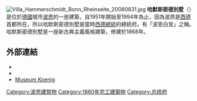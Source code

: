 {{unreferenced|time=2015-01-02T15:02:22+00:00}}
{{Infobox building
| name = Hammerschmidt Villa<br/>哈默斯密德別墅
| native_name = Villa Hammerschmidt
| native_name_lang = 
| logo = 
| logo_caption = 
| image = File:Villa Hammerschmidt - Frontansicht.jpg
| image_caption = <!-- or | caption = -->
| map_type = 
| map_caption = 
| relief = 
| former_names = 
| alternate_names = 
| etymology = 
| status = complete
| cancelled = 
| topped_out = 
| building_type = [[Official_residence|Official residence]] (secondary)
| architectural_style = [[Neo-classical_architecture|Neo-classical]]
| classification = 
| location = 
| address = 
| location_city = [[波恩|波恩]]
| location_country = {{GER}}
| coordinates = {{coord|50|43|22|N|7|07|03|E|region:DE_type:landmark|display=title,inline}}
| altitude = 
| current_tenants = [[德國聯邦總統|德國聯邦總統]]
| namesake = [[Rudolf_Hammerschmidt|Rudolf Hammerschmidt]]
| groundbreaking_date = 
| start_date = 
| stop_date = 
| est_completion = 
| topped_out_date = 
| completion_date = 1860
| opened_date = 
| inauguration_date = 
| relocated_date = 
| renovation_date = 1868
| closing_date = 
| demolition_date = <!-- or | destruction_date    = -->
| cost = 
| ren_cost = 
| client = 
| owner = [[Federal_Republic_of_Germany|Federal Republic of Germany]]
| landlord = 
| affiliation = 
| height = 
| architectural = 
| tip = 
| antenna_spire = 
| roof = 
| top_floor = 
| observatory = 
| diameter = 
| circumference = 
| weight = 
| other_dimensions = 
| structural_system = 
| material = 
| size = 
| floor_count = 
| floor_area = 
| elevator_count = 
| grounds_area = 
| architect = August Dieckhoff
| architecture_firm = 
| developer = 
| engineer = 
| structural_engineer = 
| services_engineer = 
| civil_engineer = 
| other_designers = 
| quantity_surveyor = 
| main_contractor = 
| awards = 
| designations = 
| known_for = 
| ren_architect = 
| ren_firm = 
| ren_engineer = 
| ren_str_engineer = 
| ren_serv_engineer = 
| ren_civ_engineer = 
| ren_oth_designers = 
| ren_qty_surveyor = 
| ren_contractor = 
| ren_awards = 
| rooms = 
| parking = 
| website ={{Official website|http://www.bundespraesident.de/EN/OfficialResidences/VillaHammerschmidt/villahammerschmidt-node.html}}
| embed = 
| embedded = 
| references = 
| footnotes = 
}}
[[Image:Villa_Hammerschmidt_Bonn_Rheinseite_20080831.jpg|thumb]]
'''哈默斯密德別墅'''（{{lang-de|Villa Hammerschmidt}}）是位於[[德國|德國]]城市[[波恩|波恩]]的一座建築，自1951年開始至1994年為止，因為波昂是[[西德|西德]]首都所在，所以哈默斯密德別墅是當時[[德國聯邦總統|西德總統]]的總統府。有「波恩白宮」之稱。哈默斯密德別墅是一座新古典主義風格建築，修建於1868年。

==外部連結==
*{{commons category-inline|Villa Hammerschmidt}}
*{{Official website|http://www.bundespraesident.de/EN/OfficialResidences/VillaHammerschmidt/villahammerschmidt-node.html}}
*[http://www.museumkoenig.de/index.en.html Museum Koenig]{{Wayback|url=http://www.museumkoenig.de/index.en.html |date=20140902230826 }}

{{Authority control}}
[[Category:波恩建筑物|Category:波恩建筑物]]
[[Category:1860年完工建築物|Category:1860年完工建築物]]
[[Category:总统府|Category:总统府]]